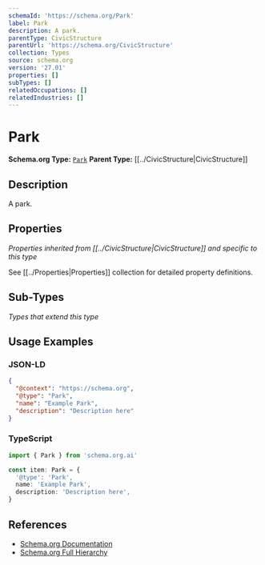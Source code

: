 ```yaml
---
schemaId: 'https://schema.org/Park'
label: Park
description: A park.
parentType: CivicStructure
parentUrl: 'https://schema.org/CivicStructure'
collection: Types
source: schema.org
version: '27.01'
properties: []
subTypes: []
relatedOccupations: []
relatedIndustries: []
---
```

# Park

**Schema.org Type:** [`Park`](https://schema.org/Park)
**Parent Type:** [[../CivicStructure|CivicStructure]]

## Description

A park.

## Properties

*Properties inherited from [[../CivicStructure|CivicStructure]] and specific to this type*

See [[../Properties|Properties]] collection for detailed property definitions.

## Sub-Types

*Types that extend this type*

## Usage Examples

### JSON-LD

```json
{
  "@context": "https://schema.org",
  "@type": "Park",
  "name": "Example Park",
  "description": "Description here"
}
```

### TypeScript

```typescript
import { Park } from 'schema.org.ai'

const item: Park = {
  '@type': 'Park',
  name: 'Example Park',
  description: 'Description here',
}
```

## References

- [Schema.org Documentation](https://schema.org/Park)
- [Schema.org Full Hierarchy](https://schema.org/docs/full.html)
